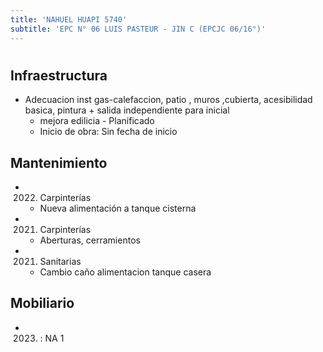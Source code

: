 ```yaml
---
title: 'NAHUEL HUAPI 5740'
subtitle: 'EPC N° 06 LUIS PASTEUR - JIN C (EPCJC 06/16°)'
---
```


#
## Infraestructura

* Adecuacion  inst  gas-calefaccion, patio , muros ,cubierta, acesibilidad basica, pintura  + salida independiente para inicial 
    + mejora edilicia - Planificado 
    + Inicio de obra: Sin fecha de inicio 






## Mantenimiento

*  (2022) Carpinterías 
    + Nueva alimentación a tanque cisterna

*  (2021) Carpinterías 
    + Aberturas, cerramientos

*  (2021) Sanitarias 
    + Cambio caño alimentacion tanque casera





## Mobiliario

*  (2023) : NA 1 



